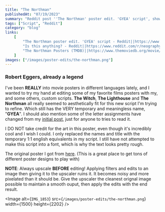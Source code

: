 ```yaml
---
title: "The Northman"
publishedAt: "07/19/2023"
summary: "Reddit post ''The Northman' poster edit. 'GYEA' script', showing a couple of movie poster edits."
tags: ["Script", "Reddit"]
category: "blog"
links:
    [
        "The Northman poster edit. 'GYEA' script - Reddit||https://www.reddit.com/r/neography/comments/153tw4k/the_northman_poster_edit_gyea_script/?utm_source=share&utm_medium=web2x&context=3",
        "Is this anything? - Reddit||https://www.reddit.com/r/neography/comments/13wk0t6/is_this_anything/?utm_source=share&utm_medium=web2x&context=3",
        "The Northman Posters (TMDB)||https://www.themoviedb.org/movie/639933-the-northman/images/posters?language=en-US",
    ]
images: ["/images/poster-edits/the-northman.png"]
---
```


### Robert Eggers, already a legend

I've been **REALLY** into movie posters in different languages lately, and I wanted to try my hand at editing some of my favorite films posters with my, and some others, custom scripts. **The Witch**, **The Lighthouse** and **The Northman** all really seemed to aesthetically fit for this new script I'm trying to refine. Which still has the VERY temporary and meaningless name, "**GYEA**". I should also mention some of the letter assignments have changed from my [initial post](https://www.reddit.com/r/neography/comments/13wk0t6/is_this_anything/?utm_source=share&utm_medium=web2x&context=3), just for anyone to tries to read it.

I DO NOT take credit for the art in this poster, even though it's incredibly cool and I wish I could. I only replaced the names and title with the temporary 1:1 english equivalents in my script. I still have not attempted to make this script into a font, which is why the text looks pretty rough.

The original poster I got from [here](https://www.themoviedb.org/movie/639933-the-northman/images/posters?language=en-US). (This is a great place to get tons of different poster designs to play with)

**NOTE**: Always upscale **BEFORE** editing! Applying filters and edits to an image then giving it to the upscaler ruins it. It becomes noisy and more pixelated than it should be. Give the upscaler the cleanest orignal image possible to maintain a smooth ouput, then apply the edits with the end result.

<Image
	alt={`IMG_1853`}
	src={`/images/poster-edits/the-northman.png`}
	width={1500}
	height={2202}
/>
